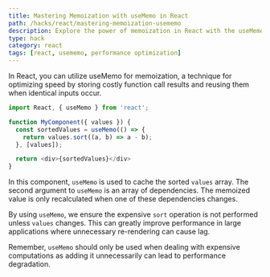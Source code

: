 ```yaml
---
title: Mastering Memoization with useMemo in React
path: /hacks/react/mastering-memoization-usememo
description: Explore the power of memoization in React with the useMemo hook. Learn to optimize your application by preventing unnecessary re-rendering.
type: hack
category: react
tags: [react, usememo, performance optimization]
---
```


In React, you can utilize useMemo for memoization, a technique for optimizing speed by storing costly function call results and reusing them when identical inputs occur. 

```javascript
import React, { useMemo } from 'react';

function MyComponent({ values }) {
  const sortedValues = useMemo(() => {
    return values.sort((a, b) => a - b);
  }, [values]);

  return <div>{sortedValues}</div>
}
```

In this component, `useMemo` is used to cache the sorted `values` array. The second argument to `useMemo` is an array of dependencies. The memoized value is only recalculated when one of these dependencies changes. 

By using `useMemo`, we ensure the expensive `sort` operation is not performed unless `values` changes. This can greatly improve performance in large applications where unnecessary re-rendering can cause lag. 

Remember, `useMemo` should only be used when dealing with expensive computations as adding it unnecessarily can lead to performance degradation.